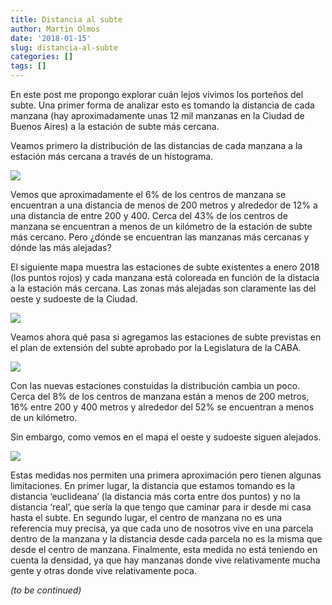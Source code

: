 ```yaml
---
title: Distancia al subte
author: Martin Olmos
date: '2018-01-15'
slug: distancia-al-subte
categories: []
tags: []
---
```


En este post me propongo explorar cuán lejos vivimos los porteños del subte. Una primer forma de analizar esto es tomando la distancia de cada manzana (hay aproximadamente unas 12 mil manzanas en la Ciudad de Buenos Aires) a la estación de subte más cercana.

Veamos primero la distribución de las distancias de cada manzana a la estación más cercana a través de un histograma.

![](~/r2website/static/post/2018-01-15-distancia-al-subte_files/hist_min_dist1.jpeg)

Vemos que aproximadamente el 6% de los centros de manzana se encuentran a una distancia de menos de 200 metros y alrededor de 12% a una distancia de entre 200 y 400. Cerca del 43% de los centros de manzana se encuentran a menos de un kilómetro de la estación de subte más cercano. Pero ¿dónde se encuentran las manzanas más cercanas y dónde las más alejadas?

El siguiente mapa muestra las estaciones de subte existentes a enero 2018 (los puntos rojos) y cada manzana está coloreada en función de la distacia a la estación más cercana. Las zonas más alejadas son claramente las del oeste y sudoeste de la Ciudad.

![](~/r2website/static/post/2018-01-15-distancia-al-subte_files/subte_min_dist1.jpg)

Veamos ahora qué pasa si agregamos las estaciones de subte previstas en el plan de extensión del subte aprobado por la Legislatura de la CABA.

![](~/r2website/static/post/2018-01-15-distancia-al-subte_files/hist_min_dist2.jpeg)

Con las nuevas estaciones constuidas la distribución cambia un poco. Cerca del 8% de los centros de manzana están a menos de 200 metros, 16% entre 200 y 400 metros y alrededor del 52% se encuentran a menos de un kilómetro.

Sin embargo, como vemos en el mapa el oeste y sudoeste siguen alejados.

![](~/r2website/static/post/2018-01-15-distancia-al-subte_files/map_min_dist2.jpg)

Estas medidas nos permiten una primera aproximación pero tienen algunas limitaciones. En primer lugar, la distancia que estamos tomando es la distancia 'euclideana' (la distancia más corta entre dos puntos) y no la distancia 'real', que sería la que tengo que caminar para ir desde mi casa hasta el subte. En segundo lugar, el centro de manzana no es una referencia muy precisa, ya que cada uno de nosotros vive en una parcela dentro de la manzana y la distancia desde cada parcela no es la misma que desde el centro de manzana. Finalmente, esta medida no está teniendo en cuenta la densidad, ya que hay manzanas donde vive relativamente mucha gente y otras donde vive relativamente poca.

_(to be continued)_


